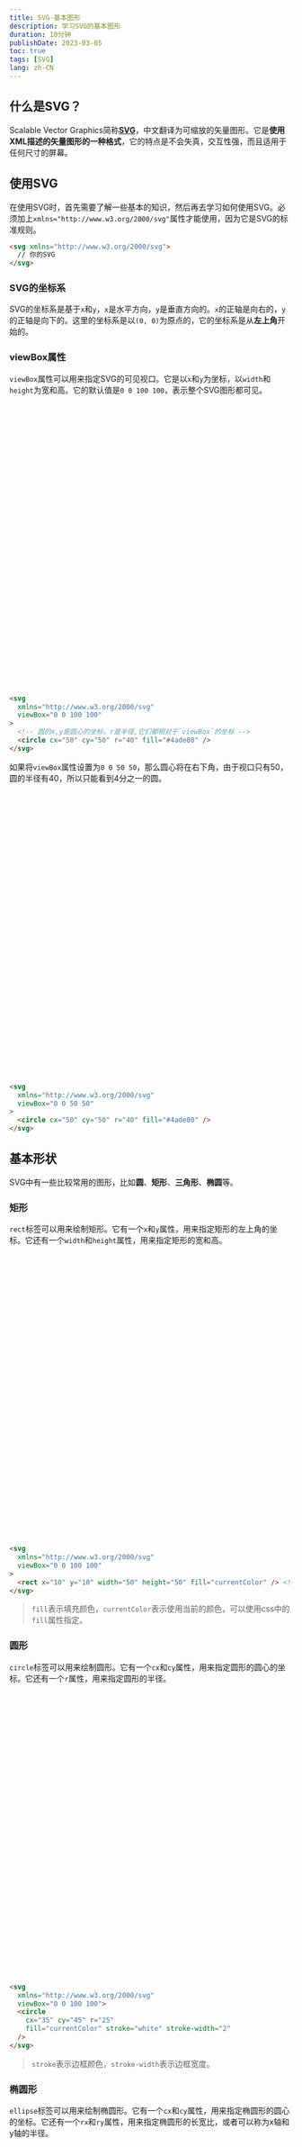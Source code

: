 ```yaml
---
title: SVG-基本图形
description: 学习SVG的基本图形
duration: 10分钟
publishDate: 2023-03-05
toc: true
tags: [SVG]
lang: zh-CN
---
```


## 什么是SVG？

Scalable Vector Graphics简称[**SVG**](https://developer.mozilla.org/zh-CN/docs/Web/SVG)，中文翻译为可缩放的矢量图形。它是**使用XML描述的矢量图形的一种格式**，它的特点是不会失真，交互性强，而且适用于任何尺寸的屏幕。

## 使用SVG

在使用SVG时，首先需要了解一些基本的知识，然后再去学习如何使用SVG。必须加上`xmlns="http://www.w3.org/2000/svg"`属性才能使用，因为它是SVG的标准规则。

```html
<svg xmlns="http://www.w3.org/2000/svg">
  // 你的SVG
</svg>
```

### SVG的坐标系

SVG的坐标系是基于`x`和`y`，`x`是水平方向，`y`是垂直方向的。`x`的正轴是向右的，`y`的正轴是向下的。这里的坐标系是以`(0, 0)`为原点的，它的坐标系是从**左上角**开始的。

### viewBox属性

`viewBox`属性可以用来指定SVG的可见视口。它是以`x`和`y`为坐标，以`width`和`height`为宽和高。它的默认值是`0 0 100 100`，表示整个SVG图形都可见。

<svg class="svg-markdown" xmlns="http://www.w3.org/2000/svg" viewBox="0 0 100 100">
  <CoordinateSystem unit={10} viewBox={viewBox} strokeWidth={strokeWidth} triggerMode={triggerMode} point={{x: 50, y: 50}}>
    <circle cx="50" cy="50" r="40" fill-opacity={fillOpacity} class="fill-primary" fill="currentColor" />
  </CoordinateSystem>
</svg>

```html /viewBox="0 0 100 100"/
<svg 
  xmlns="http://www.w3.org/2000/svg"
  viewBox="0 0 100 100"
>
  <!-- 圆的x,y是圆心的坐标，r是半径,它们都相对于`viewBox`的坐标 -->
  <circle cx="50" cy="50" r="40" fill="#4ade80" />
</svg>
```

如果将`viewBox`属性设置为`0 0 50 50`，那么圆心将在右下角，由于视口只有50，圆的半径有40，所以只能看到4分之一的圆。

<svg class="svg-markdown" xmlns="http://www.w3.org/2000/svg" viewBox="0 0 50 50">
  <CoordinateSystem unit={10} viewBox="0 0 50 50" strokeWidth={strokeWidth} point={{x: 50, y: 50}}>
    <circle cx="50" cy="50" r="40" class="fill-primary" fill="currentColor" />
  </CoordinateSystem>
</svg>

```html /viewBox="0 0 50 50"/
<svg
  xmlns="http://www.w3.org/2000/svg"
  viewBox="0 0 50 50"
>
  <circle cx="50" cy="50" r="40" fill="#4ade80" />
</svg>
```

## 基本形状

SVG中有一些比较常用的图形，比如**圆**、**矩形**、**三角形**、**椭圆**等。

### 矩形

`rect`标签可以用来绘制矩形。它有一个`x`和`y`属性，用来指定矩形的左上角的坐标。它还有一个`width`和`height`属性，用来指定矩形的宽和高。

<svg class="svg-markdown" xmlns="http://www.w3.org/2000/svg" viewBox="0 0 100 100">
  <CoordinateSystem unit={10} viewBox={viewBox} strokeWidth={strokeWidth} triggerMode={triggerMode}>
    <rect x="10" y="10" width="50" class="fill-primary" height="50" fill="currentColor" />
  </CoordinateSystem>
</svg>

```html /fill="currentColor"/
<svg 
  xmlns="http://www.w3.org/2000/svg"
  viewBox="0 0 100 100"
>
  <rect x="10" y="10" width="50" height="50" fill="currentColor" /> <!-- [!code focus] -->
</svg>
```

> `fill`表示填充颜色，`currentColor`表示使用当前的颜色，可以使用css中的`fill`属性指定。

### 圆形

`circle`标签可以用来绘制圆形。它有一个`cx`和`cy`属性，用来指定圆形的圆心的坐标。它还有一个`r`属性，用来指定圆形的半径。

<svg class="svg-markdown" xmlns="http://www.w3.org/2000/svg" viewBox="0 0 100 100">
  <CoordinateSystem
    unit={10}
    viewBox={viewBox} 
    strokeWidth={strokeWidth}
    triggerMode={triggerMode}
    lines={[
      { x1: 0, y1: 45, x2: 100, y2: 45, strokeWidth, color: posLineColor },
      { x1: 35, y1: 0, x2: 35, y2: 100, strokeWidth, color: posLineColor },
    ]}
    point={{x: 35, y: 45, radius: 1.5 }}
  >
    <circle 
      cx="35" cy="45" r="25"
      class="fill-primary" fill="currentColor" 
      stroke="gray" stroke-width="2"
      fill-opacity={fillOpacity}
    />
  </CoordinateSystem>
</svg>

```html /stroke="white"/, /stroke-width="5"/ ml [@@{4-7}]
<svg 
  xmlns="http://www.w3.org/2000/svg"
  viewBox="0 0 100 100">
  <circle 
    cx="35" cy="45" r="25" 
    fill="currentColor" stroke="white" stroke-width="2"
  />
</svg>
```

> `stroke`表示边框颜色，`stroke-width`表示边框宽度。

### 椭圆形

`ellipse`标签可以用来绘制椭圆形。它有一个`cx`和`cy`属性，用来指定椭圆形的圆心的坐标。它还有一个`rx`和`ry`属性，用来指定椭圆形的长宽比，或者可以称为x轴和y轴的半径。

<svg class="svg-markdown" xmlns="http://www.w3.org/2000/svg" viewBox="0 0 100 100">
  <CoordinateSystem
    unit={10} 
    viewBox={viewBox} 
    strokeWidth={strokeWidth} 
    triggerMode={triggerMode}
    lines={[
      { x1: 30, y1: 50, x2: 50, y2: 50, strokeWidth, color: posLineColor },
      { x1: 50, y1: 10, x2: 50, y2: 50, strokeWidth, color: posLineColor },
    ]}
    points={[
      { x: 50, y: 50, radius: 1 },
      { x: 30, y: 50, radius: 1 },
      { x: 50, y: 10, radius: 1 },
    ]}
  >
    <ellipse cx="50" cy="50" rx="20" ry="40"
    class="fill-primary" fill-opacity={fillOpacity} fill="currentColor" />
    <g slot="tooltip">
      <text class="fill-base-content" x="37.5" y="48" font-size="4">20</text>
      <text class="fill-base-content" x="52" y="30" font-size="4">40</text>
    </g>
  </CoordinateSystem>
</svg>

```html ml [@@ {4-7}]
<svg 
  xmlns="http://www.w3.org/2000/svg"
  viewBox="0 0 100 100">
  <ellipse 
    cx="50" cy="50" rx="20" ry="40" 
    fill="currentColor"
  />
</svg>
```

### 线段

`line`标签可以用来绘制线段。它有一个`x1`和`y1`属性，用来指定线段的起点的坐标。它还有一个`x2`和`y2`属性，用来指定线段的终点的坐标。

<svg class="svg-markdown" xmlns="http://www.w3.org/2000/svg" viewBox="0 0 100 100">
  <CoordinateSystem
    unit={10} 
    viewBox={viewBox} 
    strokeWidth={strokeWidth} 
    triggerMode={triggerMode}
    points={[
      { x: 10, y: 10, radius: 2 },
      { x: 90, y: 90, radius: 2 },
    ]}
    mergePoints
  >
    <line x1="10" y1="10" x2="90" y2="90"
    class="stroke-primary" stroke-opacity={fillOpacity} stroke="currentColor" stroke-width="2" stroke-linecap="round" />
  </CoordinateSystem>
</svg>

```html /stroke-linecap="round"/ ml [@@{4-7}]
<svg 
  xmlns="http://www.w3.org/2000/svg"
  viewBox="0 0 100 100">
  <line 
    x1="10" y1="10" x2="90" y2="90"
    stroke="currentColor" stroke-width="2" stroke-linecap="round" 
  />
</svg>
```

> `stoke-linecap`表示线段的端点，`round`表示圆角，`square`表示方形，`butt`表示直角。
> 线段没有`fill`属性，因为它只是一条线，无法填充。

### 折线

`polyline`标签可以用来绘制折线。它有一个`points`属性，用来指定折线的每个点的`x`和`y`坐标，可以用逗号分隔。

<svg class="svg-markdown" xmlns="http://www.w3.org/2000/svg" viewBox="0 0 100 100">
  <CoordinateSystem
    unit={10}
    viewBox={viewBox} 
    strokeWidth={strokeWidth} 
    triggerMode={triggerMode}
    points={[
      { x: 50, y: 10, radius: 1.5 },
      { x: 30, y: 45, radius: 1.5 },
      { x: 70, y: 45, radius: 1.5 },
      { x: 50, y: 90, radius: 1.5 },
    ]}
    mergePoints
  >
    <polyline 
      points="50 10, 30 45, 70 45, 50 90"
      class="stroke-primary fill-sky-900" stroke="currentColor" stroke-linejoin="bevel"
      stroke-width="2" stroke-linecap="round"
    />
  </CoordinateSystem>
</svg>

```html /stroke-linejoin="bevel"/ ml [@@ {5-9}]
<svg
  xmlns="http://www.w3.org/2000/svg"
  viewBox="0 0 100 100"
>
  <polyline 
    points="50 10, 30 45, 70 45, 50 90"
    stroke="currentColor" stroke-linejoin="bevel"
    stroke-width="2" stroke-linecap="round"
  />
</svg>
```

> `stroke-linejoin`表示折线的连接方式，`round`表示圆角，`miter`表示尖角，`bevel`表示斜角。
> 折线可以使用`fill`属性来填充。

### 多边形

`polygon`标签可以用来绘制多边形。它有一个`points`属性，用来指定多边形的每个点的`x`和`y`坐标，可以用逗号分隔。

> 它和折线的区别是，它会自动闭合。

<div class="flex gap-x-2 sm:gap-x-4 justify-between">
  <div class="flex-auto sm:w-80">
    <h4>闭合的多边形</h4>
    <svg class="bg-base-300 w-full rounded sm:rounded-md" xmlns="http://www.w3.org/2000/svg" viewBox="0 0 100 100">
      <CoordinateSystem unit={10} viewBox='0 0 100 100' strokeWidth={0.5} triggerMode={triggerMode}>
        <polygon 
          points="50 20, 80 40, 60 70, 40 70, 20 40" fill="currentColor" class="fill-primary" 
        />
      </CoordinateSystem>
    </svg>
  </div>
  <div class="flex-auto sm:w-80">
    <h4>不闭合的折线</h4>
    <svg class="bg-base-300 w-full rounded sm:rounded-md" xmlns="http://www.w3.org/2000/svg" viewBox="0 0 100 100">
      <polyline 
        points="50 20, 80 40, 60 70, 40 70, 20 40" stroke="currentColor" class="stroke-primary" 
      />
    </svg>
  </div>
</div>

```html ml [@@{6-9}]
<svg
  xmlns="http://www.w3.org/2000/svg"
  viewBox="0 0 100 100"
> 
  <!-- 多边形 -->
  <polygon 
    points="50 20, 80 40, 60 70, 40 70, 20 40"
    fill="currentColor" class="fill-primary" 
  />
  <!-- 折线 -->
  <polyline 
    points="50 20, 80 40, 60 70, 40 70, 20 40"
    stroke="currentColor" class="stroke-primary" 
  />
</svg>
```

以上就是SVG基础图形的一些基本形状。